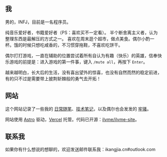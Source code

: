 ---
---
## 我

男的，INFJ，目前是一名程序员。

纯音乐爱好者，书籍爱好者（PS：喜欢买不一定看）。 半个断舍离主义者，认为整理东西是最解压的方式之一。
喜欢在周末逛个超市，做点美食。偶尔小酌一杯。饿的时候只想吃咸香的，不习惯穿拖鞋，不喜欢吃饼干。

偶尔打打游戏，一直在辅助的位置尝试着所有自认为有趣（快乐）的英雄，信奉快乐游戏的前提是：进入游戏的第一件事，键入 `/mute all`，再按下 `Enter`。

越来越明白，长大后的生活，没有喜出望外的惊喜，也没有自然而然的稳定前进，有的只不过是需要带上披荆斩棘般的勇气去开拓！

## 网站

这个网站记录了一些我的 [日常随笔](/essays)、[技术笔记](/notes)，以及偶尔也会发发的 [牢骚](/words)。

网站使用 [Astro](https://astro.build/) 驱动，[Vercel](https://vercel.com/) 托管。代码已开源：[ilvme/ilvme-site](https://github.com/ilvme/ilvme-site)。


## 联系我

如果你有什么想说的想聊的，欢迎发送邮件联系我：ikangjia.cn#outlook.com